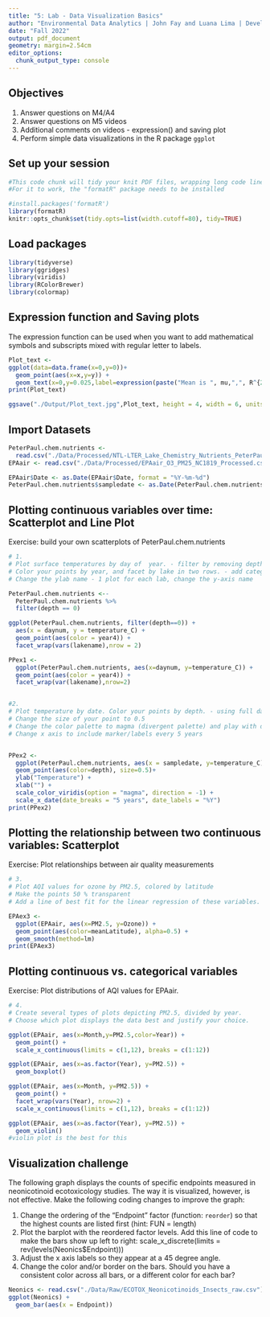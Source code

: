 ```yaml
---
title: "5: Lab - Data Visualization Basics"
author: "Environmental Data Analytics | John Fay and Luana Lima | Developed by Kateri Salk"
date: "Fall 2022"
output: pdf_document
geometry: margin=2.54cm
editor_options: 
  chunk_output_type: console
---
```


## Objectives
1. Answer questions on M4/A4
2. Answer questions on M5 videos
3. Additional comments on videos - expression() and saving plot
4. Perform simple data visualizations in the R package `ggplot`

## Set up your session

```r
#This code chunk will tidy your knit PDF files, wrapping long code lines
#For it to work, the "formatR" package needs to be installed

#install.packages('formatR')
library(formatR)
knitr::opts_chunk$set(tidy.opts=list(width.cutoff=80), tidy=TRUE)
```

## Load packages

```r
library(tidyverse)
library(ggridges)
library(viridis)
library(RColorBrewer)
library(colormap)
```

## Expression function and Saving plots

The expression function can be used when you want to add mathematical symbols and subscripts mixed with regular letter to labels. 

```r

Plot_text <-
ggplot(data=data.frame(x=0,y=0))+
  geom_point(aes(x=x,y=y)) +
  geom_text(x=0,y=0.025,label=expression(paste("Mean is ", mu,",", R^{2},'=0.6'))) #adding text expression using 'expression(paste)'
print(Plot_text)

ggsave("./Output/Plot_text.jpg",Plot_text, height = 4, width = 6, units = "in", dpi = 300)

```

## Import Datasets

```r

PeterPaul.chem.nutrients <- 
  read.csv("./Data/Processed/NTL-LTER_Lake_Chemistry_Nutrients_PeterPaul_Processed.csv", stringsAsFactors = TRUE)
EPAair <- read.csv("./Data/Processed/EPAair_O3_PM25_NC1819_Processed.csv", stringsAsFactors = TRUE)

EPAair$Date <- as.Date(EPAair$Date, format = "%Y-%m-%d")
PeterPaul.chem.nutrients$sampledate <- as.Date(PeterPaul.chem.nutrients$sampledate, format = "%Y-%m-%d")

```


## Plotting continuous variables over time: Scatterplot and Line Plot

Exercise: build your own scatterplots of PeterPaul.chem.nutrients

```r

# 1. 
# Plot surface temperatures by day of  year. - filter by removing depth == 0
# Color your points by year, and facet by lake in two rows. - add category
# Change the ylab name - 1 plot for each lab, change the y-axis name

PeterPaul.chem.nutrients <--
  PeterPaul.chem.nutrients %>% 
  filter(depth == 0)

ggplot(PeterPaul.chem.nutrients, filter(depth==0)) +
  aes(x = daynum, y = temperature_C) +
  geom_point(aes(color = year4)) +
  facet_wrap(vars(lakename),nrow = 2)

PPex1 <-
  ggplot(PeterPaul.chem.nutrients, aes(x=daynum, y=temperature_C)) +
  geom_point(aes(color = year4)) +
  facet_wrap(var(lakename),nrow=2)


#2. 
# Plot temperature by date. Color your points by depth. - using full dataset
# Change the size of your point to 0.5
# Change the color palette to magma (divergent palette) and play with direction (+- 1), which one makes more sense?
# Change x axis to include marker/labels every 5 years


PPex2 <-
  ggplot(PeterPaul.chem.nutrients, aes(x = sampledate, y=temperature_C)) +
  geom_point(aes(color=depth), size=0.5)+
  ylab("Temperature") +
  xlab("") +
  scale_color_viridis(option = "magma", direction = -1) +
  scale_x_date(date_breaks = "5 years", date_labels = "%Y")
print(PPex2)


```
## Plotting the relationship between two continuous variables: Scatterplot

Exercise: Plot relationships between air quality measurements

```r

# 3. 
# Plot AQI values for ozone by PM2.5, colored by latitude 
# Make the points 50 % transparent
# Add a line of best fit for the linear regression of these variables.

EPAex3 <-
  ggplot(EPAair, aes(x=PM2.5, y=Ozone)) +
  geom_point(aes(color=meanLatitude), alpha=0.5) +
  geom_smooth(method=lm)
print(EPAex3)


```

## Plotting continuous vs. categorical variables

Exercise: Plot distributions of AQI values for EPAair.

```r

# 4. 
# Create several types of plots depicting PM2.5, divided by year. 
# Choose which plot displays the data best and justify your choice. 

ggplot(EPAair, aes(x=Month,y=PM2.5,color=Year)) +
  geom_point() +
  scale_x_continuous(limits = c(1,12), breaks = c(1:12))

ggplot(EPAair, aes(x=as.factor(Year), y=PM2.5)) +
  geom_boxplot()

ggplot(EPAair, aes(x=Month, y=PM2.5)) +
  geom_point() +
  facet_wrap(vars(Year), nrow=2) +
  scale_x_continuous(limits = c(1,12), breaks = c(1:12))

ggplot(EPAair, aes(x=as.factor(Year), y=PM2.5)) +
  geom_violin()
#violin plot is the best for this

```


## Visualization challenge

The following graph displays the counts of specific endpoints measured in neonicotinoid ecotoxicology studies. The way it is visualized, however, is not effective. Make the following coding changes to improve the graph: 

1. Change the ordering of the "Endpoint" factor (function: `reorder`) so that the highest counts are listed first (hint: FUN = length)
2. Plot the barplot with the reordered factor levels. Add this line of code to make the bars show up left to right:   scale_x_discrete(limits = rev(levels(Neonics$Endpoint)))
3. Adjust the x axis labels so they appear at a 45 degree angle. 
4. Change the color and/or border on the bars. Should you have a consistent color across all bars, or a different color for each bar?
```r

Neonics <- read.csv("./Data/Raw/ECOTOX_Neonicotinoids_Insects_raw.csv")
ggplot(Neonics) +
  geom_bar(aes(x = Endpoint))



```
